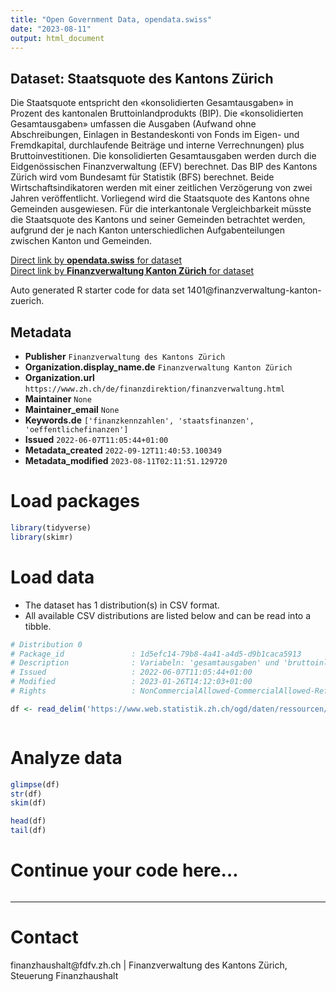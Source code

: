 ```yaml
---
title: "Open Government Data, opendata.swiss"
date: "2023-08-11"
output: html_document
---
```


## Dataset: Staatsquote des Kantons Zürich

Die Staatsquote entspricht den «konsolidierten Gesamtausgaben» in Prozent des kantonalen Bruttoinlandprodukts (BIP). Die «konsolidierten Gesamtausgaben» umfassen die Ausgaben (Aufwand ohne Abschreibungen, Einlagen in Bestandeskonti von Fonds im Eigen- und Fremdkapital, durchlaufende Beiträge und interne Verrechnungen) plus Bruttoinvestitionen. Die konsolidierten Gesamtausgaben werden durch die Eidgenössischen Finanzverwaltung (EFV) berechnet. Das BIP des Kantons Zürich wird vom Bundesamt für Statistik (BFS) berechnet. Beide Wirtschaftsindikatoren werden mit einer zeitlichen Verzögerung von zwei Jahren veröffentlicht. Vorliegend wird die Staatsquote des Kantons ohne Gemeinden ausgewiesen. Für die interkantonale Vergleichbarkeit müsste die Staatsquote des Kantons und seiner Gemeinden betrachtet werden, aufgrund der je nach Kanton unterschiedlichen Aufgabenteilungen zwischen Kanton und Gemeinden. 

[Direct link by **opendata.swiss** for dataset](https://opendata.swiss/de/dataset/staatsquote-des-kantons-zurich)<br>
[Direct link by **Finanzverwaltung Kanton Zürich** for dataset](nan)

Auto generated R starter code for data set 1401@finanzverwaltung-kanton-zuerich.

## Metadata

- **Publisher** `Finanzverwaltung des Kantons Zürich`
- **Organization.display_name.de** `Finanzverwaltung Kanton Zürich`
- **Organization.url** `https://www.zh.ch/de/finanzdirektion/finanzverwaltung.html`
- **Maintainer** `None`
- **Maintainer_email** `None`
- **Keywords.de** `['finanzkennzahlen', 'staatsfinanzen', 'oeffentlichefinanzen']`
- **Issued** `2022-06-07T11:05:44+01:00`
- **Metadata_created** `2022-09-12T11:40:53.100349`
- **Metadata_modified** `2023-08-11T02:11:51.129720`


# Load packages

```r

library(tidyverse)
library(skimr)

```

# Load data

-   The dataset has 1 distribution(s) in CSV format.
-   All available CSV distributions are listed below and can be read into a tibble.

```r

# Distribution 0
# Package_id               : 1d5efc14-79b8-4a41-a4d5-d9b1caca5913
# Description              : Variabeln: 'gesamtausgaben' und 'bruttoinlandprodukt' in Tausend CHF.
# Issued                   : 2022-06-07T11:05:44+01:00
# Modified                 : 2023-01-26T14:12:03+01:00
# Rights                   : NonCommercialAllowed-CommercialAllowed-ReferenceRequired

df <- read_delim('https://www.web.statistik.zh.ch/ogd/daten/ressourcen/KTZH_00001401_00002738.csv')



```

# Analyze data

```r

glimpse(df)
str(df)
skim(df)

head(df)
tail(df)

```

# Continue your code here...

```r

```

------------------------------------------------------------------------

# Contact

finanzhaushalt@fdfv.zh.ch | Finanzverwaltung des Kantons Zürich, Steuerung Finanzhaushalt
